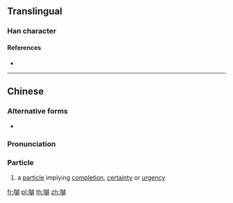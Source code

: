 ==Translingual==

===Han character===
{{Han char|rn=30|rad=口|as=17|sn=20|four=|canj=ROUD|ids=⿰口罅}}

====References====
* {{Han ref|kx=0214.151|hdz=10704.030|uh=56B9|ud=22201}}

----

==Chinese==
{{zh-forms}}

===Alternative forms===
* {{zh-l|𡅈}}

===Pronunciation===
{{zh-pron
|c=laa3
|cat=part
}}

===Particle===
{{zh-particle}}

# {{label|zh|Cantonese}} a [[particle]] implying [[completion]], [[certainty]] or [[urgency]]

[[fr:嚹]]
[[pl:嚹]]
[[th:嚹]]
[[zh:嚹]]